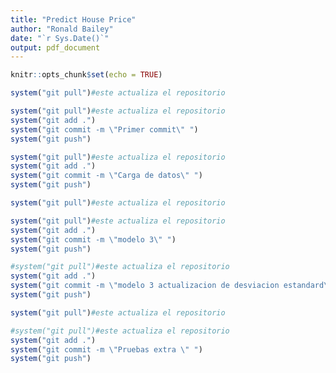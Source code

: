 ```yaml
---
title: "Predict House Price"
author: "Ronald Bailey"
date: "`r Sys.Date()`"
output: pdf_document
---
```


```r
knitr::opts_chunk$set(echo = TRUE)
```

```r
system("git pull")#este actualiza el repositorio
```


```r
system("git pull")#este actualiza el repositorio
system("git add .")
system("git commit -m \"Primer commit\" ")
system("git push")
```
```r
system("git pull")#este actualiza el repositorio
system("git add .")
system("git commit -m \"Carga de datos\" ")
system("git push")
```
```r
system("git pull")#este actualiza el repositorio

```




```r
system("git pull")#este actualiza el repositorio
system("git add .")
system("git commit -m \"modelo 3\" ")
system("git push")
```



```r
#system("git pull")#este actualiza el repositorio
system("git add .")
system("git commit -m \"modelo 3 actualizacion de desviacion estandard\" ")
system("git push")
```

```r
system("git pull")#este actualiza el repositorio
```
```r
#system("git pull")#este actualiza el repositorio
system("git add .")
system("git commit -m \"Pruebas extra \" ")
system("git push")
```

